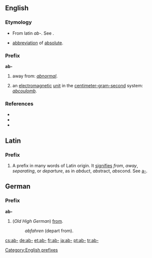 {{see|ab|Ab|AB}}

==English==
===Etymology===
* From latin ''ab-''. See {{pie|apo-}}.
* {{physics}} [[abbreviation]] of [[absolute]].

===Prefix===
'''ab-'''
# away from: ''[[abnormal]]''.
# {{physics}} an [[electromagnetic]] [[unit]] in the [[centimeter-gram-second]] system: ''[[abcoulomb]]''.

===References===
* {{R:American Heritage 2000|ab-}}
* {{R:Dictionary.com|ab-}}
* {{R:WordNet 2003|ab-}}

==Latin==
===Prefix===
#A prefix in many words of Latin origin. It [[signifies]] ''from'', ''away'', ''separating'', or ''departure'', as in ''ab''duct, ''abs''tract, ''abs''cond. See [[a-]].

== German ==
===Prefix===
'''ab-'''
# (''Old High German'') [[from]]. 
#: ''abfahren'' (depart from).

[[Category:English prefixes]]

[[cs:ab-]]
[[de:ab-]]
[[et:ab-]]
[[fr:ab-]]
[[ja:ab-]]
[[pt:ab-]]
[[tr:ab-]]